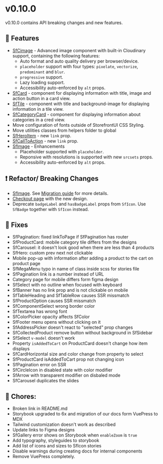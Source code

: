 
<Meta title="Releases/v0.10.0 - Latest/Change log" />

# v0.10.0

v0.10.0 contains API breaking changes and new features.

## 🚀 Features

- [SfCimage](?path=/story/components-atoms-cloudinary-image--common) - Advanced image component with built-in Cloudinary support, containing the following features:
  - Auto format and auto quality delivery per browser/device.
  - `placeholder` support with four types: `pixelate`, `vectorize`, `predominant` and `blur`.
  - `progressive` support.
  - Lazy loading support.
  - Accessibility auto-enforced by `alt` props.
- [SfCard](?path=/story/components-molecules-card--common) - component for displaying information with title, image and action button in a card view.
- [SfTile](?path=/story/components-molecules-tile--common) - component with title and background-image for displaying information in a tile view.
- [SfCategoryCard](?path=/story/components-molecules-category-card--common) - component for displaying information about categories in a cred view.
- Move configuration of fonts outside of StorefrontUI CSS Styling.
- Move utilities classes from helpers folder to global
- [SfHeroItem](?path=/story/components-organisms-hero--common) - new `link` prop.
- [SfCallToAction](?path=/story/components-molecules-call-to-action--common) - new `link` prop.
- [SfImage](?path=/story/components-atoms-image--common) - Enhancements
  - Placeholder supported with `placeholder`.
  - Reponsive with resolutions is supported with new `srcsets` props.
  - Accessibility auto-enforced by `alt` props.

## ❗ Refactor/ Breaking Changes

- [SfImage](?path=/story/components-atoms-image--common). See [Migration guide](/?path=/story/releases-v0-10-0-migration-guide--page) for more details.
- [Checkout page](?path=/story/pages-checkout--common) with the new design.
- Deprecate `badgeLabel` and `hasBadgeLabel` props from `SfIcon`. Use `SfBadge` together with `SfIcon` instead.

## 🐛 Fixes

- SfPagination: fixed linkToPage if SfPagination has router
- SfProductCard: mobile category tile differs from the designs
- SfCarousel: it doesn't look good when there are less than 4 products
- SfHero: custom prev next not clickable
- Mobile pop-up with information after adding a product to the cart on product page
- SfMegaMenu typo in name of class inside scss for stories file
- SfPagination link is a number instead of URL
- Category page for mobile differs form figma design
- SfSelect with no outline when focused with keyboard
- SfBanner has no link prop and is not clickable on mobile
- SfTableHeading and SfTableRow causes SSR missmatch
- SfProductOption causes SSR missmatch
- SfComponentSelect wrong border color
- SfTextarea has wrong font
- SfColorPicker opacity affects SfColor
- SfFooter menu opens without clicking on it
- SfAddressPicker doesn't react to "selected" prop changes
- SfCollectedProduct remove button without background in SfSidebar
- SfSelect `v-model` doesn't work
- Property `isAddedToCart` on ProductCard doesn't change how item displays
- SfCardHorizontal size and color change from property to select
- SfProductCard isAddedToCart prop not changing icon
- SfPagination error on SSR
- SfCircleIcon in disabled state with color modifier
- SfArrow with transparent modifier on disbaled mode
- SfCarousel duplicates the slides

## 🧹 Chores:

- Broken link in README.md
- Storybook upgraded to 6x and migration of our docs form VuePress to MDX
- Tailwind customization doesn't work as described
- Update links to Figma designs
- SfGallery error shows on Storybook when `enableZoom` is `true`
- Add typography, styleguides to storybook
- Add list of icons and sizes to SfIcon stories
- Disable warnings during creating docs for internal components
- Remove VuePress completely.
